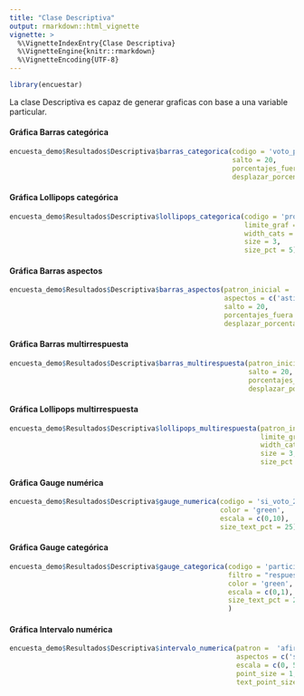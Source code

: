 ```yaml
---
title: "Clase Descriptiva"
output: rmarkdown::html_vignette
vignette: >
  %\VignetteIndexEntry{Clase Descriptiva}
  %\VignetteEngine{knitr::rmarkdown}
  %\VignetteEncoding{UTF-8}
---
```


```r
library(encuestar)
```

La clase Descriptiva es capaz de generar graficas con base a una variable particular.


#### Gráfica Barras categórica
```r

encuesta_demo$Resultados$Descriptiva$barras_categorica(codigo = 'voto_pm_24',
                                                       salto = 20,
                                                       porcentajes_fuera = T,
                                                       desplazar_porcentajes = 0.01)

```

#### Gráfica Lollipops categórica
```r

encuesta_demo$Resultados$Descriptiva$lollipops_categorica(codigo = 'problema_principal',
                                                          limite_graf = 0.4,
                                                          width_cats = 25,
                                                          size = 3,
                                                          size_pct = 5)

```

#### Gráfica Barras aspectos
```r

encuesta_demo$Resultados$Descriptiva$barras_aspectos(patron_inicial = 'conoce_pm',
                                                     aspectos = c('astiazaran','delrio'), 
                                                     salto = 20,
                                                     porcentajes_fuera = T,
                                                     desplazar_porcentajes = 0.02)

```


#### Gráfica Barras multirrespuesta
```r

encuesta_demo$Resultados$Descriptiva$barras_multirespuesta(patron_inicial = 'medios_com_O',
                                                           salto = 20,
                                                           porcentajes_fuera = T,
                                                           desplazar_porcentajes = 0.02)

```

#### Gráfica Lollipops multirrespuesta
```r

encuesta_demo$Resultados$Descriptiva$lollipops_multirespuesta(patron_inicial = 'medios_com_O', 
                                                              limite_graf = 0.7,
                                                              width_cats = 25,
                                                              size = 3,
                                                              size_pct = 5)


```

#### Gráfica Gauge numérica
```r

encuesta_demo$Resultados$Descriptiva$gauge_numerica(codigo = 'si_voto_24',
                                                    color = 'green',
                                                    escala = c(0,10),
                                                    size_text_pct = 25)

```

#### Gráfica Gauge categórica
```r

encuesta_demo$Resultados$Descriptiva$gauge_categorica(codigo = 'participacion_pm_21',
                                                      filtro = "respuesta == 'Sí'",
                                                      color = 'green',
                                                      escala = c(0,1),
                                                      size_text_pct = 25
                                                      )

```

#### Gráfica Intervalo numérica
```r

encuesta_demo$Resultados$Descriptiva$intervalo_numerica(patron =  'afirmacion', 
                                                        aspectos = c('seguridad','economia','pais','hermosillo'), 
                                                        escala = c(0, 5), 
                                                        point_size = 1, 
                                                        text_point_size = 8)

```

